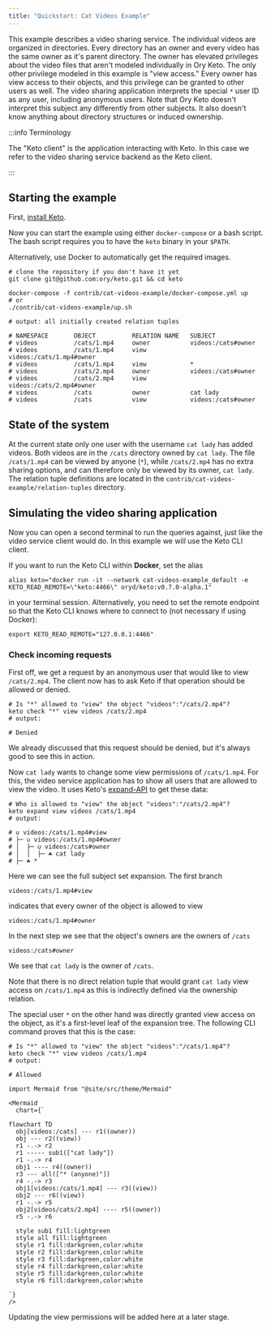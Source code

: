 ```yaml
---
title: "Quickstart: Cat Videos Example"
---
```


This example describes a video sharing service. The individual videos are organized in directories. Every directory has an owner
and every video has the same owner as it's parent directory. The owner has elevated privileges about the video files that aren't
modeled individually in Ory Keto. The only other privilege modeled in this example is "view access." Every owner has view access
to their objects, and this privilege can be granted to other users as well. The video sharing application interprets the special
`*` user ID as any user, including anonymous users. Note that Ory Keto doesn't interpret this subject any differently from other
subjects. It also doesn't know anything about directory structures or induced ownership.

:::info Terminology

The "Keto client" is the application interacting with Keto. In this case we refer to the video sharing service backend as the Keto
client.

:::

## Starting the example

First, [install Keto](./install.mdx).

Now you can start the example using either `docker-compose` or a bash script. The bash script requires you to have the `keto`
binary in your `$PATH`.

Alternatively, use Docker to automatically get the required images.

```shell
# clone the repository if you don't have it yet
git clone git@github.com:ory/keto.git && cd keto

docker-compose -f contrib/cat-videos-example/docker-compose.yml up
# or
./contrib/cat-videos-example/up.sh

# output: all initially created relation tuples

# NAMESPACE       OBJECT          RELATION NAME   SUBJECT
# videos          /cats/1.mp4     owner           videos:/cats#owner
# videos          /cats/1.mp4     view            videos:/cats/1.mp4#owner
# videos          /cats/1.mp4     view            *
# videos          /cats/2.mp4     owner           videos:/cats#owner
# videos          /cats/2.mp4     view            videos:/cats/2.mp4#owner
# videos          /cats           owner           cat lady
# videos          /cats           view            videos:/cats#owner
```

## State of the system

At the current state only one user with the username `cat lady` has added videos. Both videos are in the `/cats` directory owned
by `cat lady`. The file `/cats/1.mp4` can be viewed by anyone (`*`), while `/cats/2.mp4` has no extra sharing options, and can
therefore only be viewed by its owner, `cat lady`. The relation tuple definitions are located in the
`contrib/cat-videos-example/relation-tuples` directory.

## Simulating the video sharing application

Now you can open a second terminal to run the queries against, just like the video service client would do. In this example we
will use the Keto CLI client.

If you want to run the Keto CLI within **Docker**, set the alias

```shell
alias keto="docker run -it --network cat-videos-example_default -e KETO_READ_REMOTE=\"keto:4466\" oryd/keto:v0.7.0-alpha.1"
```

in your terminal session. Alternatively, you need to set the remote endpoint so that the Keto CLI knows where to connect to (not
necessary if using Docker):

```shell
export KETO_READ_REMOTE="127.0.0.1:4466"
```

### Check incoming requests

First off, we get a request by an anonymous user that would like to view `/cats/2.mp4`. The client now has to ask Keto if that
operation should be allowed or denied.

```shell
# Is "*" allowed to "view" the object "videos":"/cats/2.mp4"?
keto check "*" view videos /cats/2.mp4
# output:

# Denied
```

We already discussed that this request should be denied, but it's always good to see this in action.

Now `cat lady` wants to change some view permissions of `/cats/1.mp4`. For this, the video service application has to show all
users that are allowed to view the video. It uses Keto's [expand-API](./concepts/api-overview.mdx#expand-subject-set) to get these
data:

```shell
# Who is allowed to "view" the object "videos":"/cats/2.mp4"?
keto expand view videos /cats/1.mp4
# output:

# ∪ videos:/cats/1.mp4#view
# ├─ ∪ videos:/cats/1.mp4#owner
# │  ├─ ∪ videos:/cats#owner
# │  │  ├─ ☘ cat lady️
# ├─ ☘ *️
```

Here we can see the full subject set expansion. The first branch

```keto-relation-tuples
videos:/cats/1.mp4#view
```

indicates that every owner of the object is allowed to view

```keto-relation-tuples
videos:/cats/1.mp4#owner
```

In the next step we see that the object's owners are the owners of `/cats`

```keto-relation-tuples
videos:/cats#owner
```

We see that `cat lady` is the owner of `/cats`.

Note that there is no direct relation tuple that would grant `cat lady` view access on `/cats/1.mp4` as this is indirectly defined
via the ownership relation.

The special user `*` on the other hand was directly granted view access on the object, as it's a first-level leaf of the expansion
tree. The following CLI command proves that this is the case:

```shell
# Is "*" allowed to "view" the object "videos":"/cats/1.mp4"?
keto check "*" view videos /cats/1.mp4
# output:

# Allowed
```

```mdx-code-block
import Mermaid from "@site/src/theme/Mermaid"

<Mermaid
  chart={`

flowchart TD
  obj[videos:/cats] --- r1((owner))
  obj --- r2((view))
  r1 -.-> r2
  r1 ----- sub1(["cat lady"])
  r1 -.-> r4
  obj1 ---- r4((owner))
  r3 --- all(["* (anyone)"])
  r4 -.-> r3
  obj1[videos:/cats/1.mp4] --- r3((view))
  obj2 --- r6((view))
  r1 -.-> r5
  obj2[videos/cats/2.mp4] ---- r5((owner))
  r5 -.-> r6

  style sub1 fill:lightgreen
  style all fill:lightgreen
  style r1 fill:darkgreen,color:white
  style r2 fill:darkgreen,color:white
  style r3 fill:darkgreen,color:white
  style r4 fill:darkgreen,color:white
  style r5 fill:darkgreen,color:white
  style r6 fill:darkgreen,color:white

`}
/>
```

<!--TODO-->

Updating the view permissions will be added here at a later stage.
